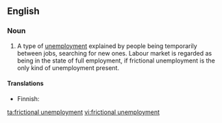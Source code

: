 ==English==
{{wikipedia}}

===Noun===
{{en-noun|head=[[frictional]] [[unemployment]]|-}}

# {{economics}} A type of [[unemployment]] explained by people being temporarily between jobs, searching for new ones. Labour market is regarded as being in the state of full employment, if frictional unemployment is the only kind of unemployment present.

====Translations====
{{trans-top|type of unemployment}}
* Finnish: {{t-|fi|kitkatyöttömyys}}
{{trans-mid}}
{{trans-bottom}}

[[ta:frictional unemployment]]
[[vi:frictional unemployment]]